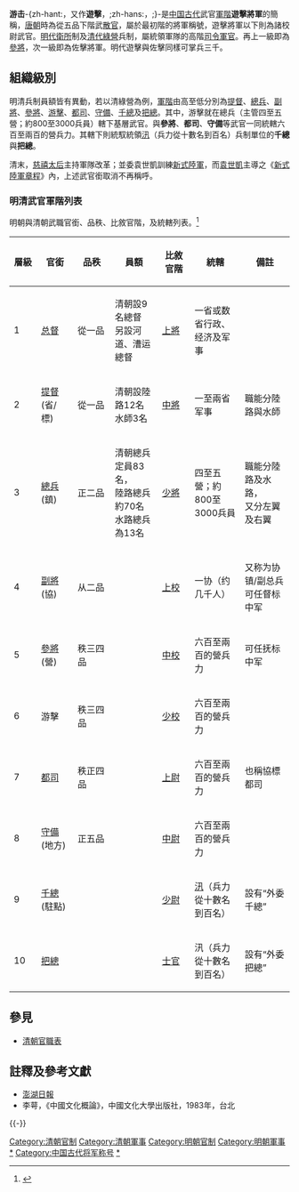 {{otheruses|subject=中國武官軍階|other=棒球上的游擊|游擊手}}
'''游击'''-{zh-hant:，又作'''遊擊'''，;zh-hans:，;}-是[[中国古代|中国古代]]武官[[軍階|軍階]]'''遊擊將軍'''的簡稱，[[唐朝|唐朝]]時為從五品下階武[[散官|散官]]，屬於最初階的將軍稱號，遊擊將軍以下則為諸校尉武官。[[明代|明代]][[衛所|衛所]]制及[[清代|清代]][[綠營|綠營]]兵制，屬統領軍隊的高階[[司令|司令]][[軍官|軍官]]。再上一級即為[[參將|參將]]，次一級即為佐擊將軍。明代遊擊與佐擊同樣可掌兵三千。

==組織級別==
明清兵制員額皆有異動，若以清綠營為例，[[軍階|軍階]]由高至低分別為[[提督總兵官|提督]]、[[總兵|總兵]]、[[副將|副將]]、[[參將|參將]]、[[游擊官|游擊]]、[[都司|都司]]、[[守備|守備]]、[[千總|千總]]及[[把總|把總]]。其中，游擊就在總兵（主管四至五營；約800至3000兵員）轄下基層武官。與'''參將'''、'''都司'''、'''守備'''等武官一同統轄六百至兩百的營兵力。其轄下則統馭統領[[汛|汛]]（兵力從十數名到百名）兵制單位的'''千總'''與'''把總'''。

清末，[[慈禧太后|慈禧太后]]主持軍隊改革；並委袁世凱訓練[[新式陸軍|新式陸軍]]，而[[袁世凱|袁世凱]]主導之《[[新式陸軍章程|新式陸軍章程]]》內，上述武官銜取消不再稱呼。

===明清武官軍階列表===
{{SectDisputed}}
明朝與清朝武職官銜、品秩、比敘官階，及統轄列表。<ref>{{cite news|title=荷蘭城堡遺址碑文：「把總」今之排長？|date=2007-12-06|publisher=[[澎湖時報|澎湖時報]]|url=http://www.penghutime.com.tw/newsdata.php?no=07120121|accessdate=2010-12-09|language=zh|archive-url=https://archive.today/20120909121212/http://www.penghutime.com.tw/newsdata.php?no=07120121|archive-date=2012-09-09|dead-url=yes}}</ref>

{| class="wikitable" 
!width=50|層級!!width=80|官銜!!width=100|品秩!!width=120|員額!!width=80|比敘官階!!width=120|統轄!!width=120|備註
|- style="text-align: center;"
|1
|[[总督|总督]]
|從一品
|清朝設9名總督<br>另設河道、漕运總督
|[[上将|上將]]
|一省或数省行政、经济及军事
|
|- style="text-align: center;"
|2
|[[提督|提督]](省/標)
|從一品
|清朝設陸路12名<br>水師3名
|[[中將|中將]]
|一至兩省军事
|職能分陸路與水師
|- style="text-align: center;"
|3
|[[總兵|總兵]](鎮)
|正二品
|清朝總兵定員83名，<br>陸路總兵約70名<br>水路總兵為13名
|[[少将|少將]]
|四至五營；約800至3000兵員
|職能分陸路及水路，<br>又分左翼及右翼
|- style="text-align: center;"
|4
|[[副將|副將]](協)
|从二品
|
|[[上校|上校]]
|一协（约几千人） 
|又称为协镇/副总兵<br>可任督标中军
|- style="text-align: center;"
|5
|[[參將|參將]](營)
|秩三四品
|
|[[中校|中校]]
|六百至兩百的營兵力 
|可任抚标中军
|- style="text-align: center;"
|6
|游擊
|秩三四品
|
|[[少校|少校]]
|六百至兩百的營兵力
|

|- style="text-align: center;"
|7
|[[都司|都司]]
|秩正四品
|
|[[上尉|上尉]]
|六百至兩百的營兵力 
|也稱協標都司
|- style="text-align: center;"
|8
|[[守備|守備]](地方)
|正五品
|
|[[中尉|中尉]]
|六百至兩百的營兵力 
|
|- style="text-align: center;"
|9
|[[千總|千總]](駐點)
|
|
|[[少尉|少尉]]
|[[汛|汛]]（兵力從十數名到百名） 
|設有“外委千總”
|- style="text-align: center;"
|10
|[[把總|把總]]
|
|
|[[士官|士官]]
|汛（兵力從十數名到百名） 
|設有“外委把總”
|}

==參見==
*[[清朝官職表|清朝官職表]]

==註釋及參考文獻==
{{reflist}}
*[http://www.penghutime.com.tw/newsdata.php?no=07120121 澎湖日報] {{Webarchive|url=https://archive.today/20120909121212/http://www.penghutime.com.tw/newsdata.php?no=07120121 |date=2012-09-09 }}
*李萼，《中國文化概論》，中國文化大學出版社，1983年，台北

{{-}}

[[Category:清朝官制|Category:清朝官制]]
[[Category:清朝軍事|Category:清朝軍事]]
[[Category:明朝官制|Category:明朝官制]]
[[Category:明朝軍事|Category:明朝軍事]]
[[Category:游击将军|*]]
[[Category:中国古代将军称号|Category:中国古代将军称号]]
[[Category:明朝游击|*]]